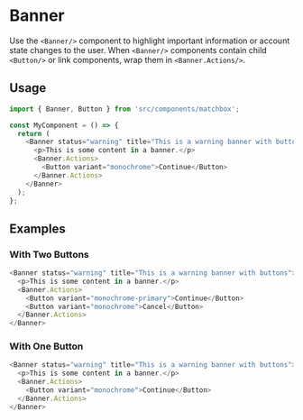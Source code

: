 # Banner

Use the `<Banner/>` component to highlight important information or account state changes to the
user. When `<Banner/>` components contain child `<Button/>` or link components, wrap them in
`<Banner.Actions/>`.

## Usage

```js
import { Banner, Button } from 'src/components/matchbox';

const MyComponent = () => {
  return (
    <Banner status="warning" title="This is a warning banner with buttons">
      <p>This is some content in a banner.</p>
      <Banner.Actions>
        <Button variant="monochrome">Continue</Button>
      </Banner.Actions>
    </Banner>
  );
};
```

## Examples

### With Two Buttons

```js
<Banner status="warning" title="This is a warning banner with buttons">
  <p>This is some content in a banner.</p>
  <Banner.Actions>
    <Button variant="monochrome-primary">Continue</Button>
    <Button variant="monochrome">Cancel</Button>
  </Banner.Actions>
</Banner>
```

### With One Button

```js
<Banner status="warning" title="This is a warning banner with buttons">
  <p>This is some content in a banner.</p>
  <Banner.Actions>
    <Button variant="monochrome">Continue</Button>
  </Banner.Actions>
</Banner>
```
